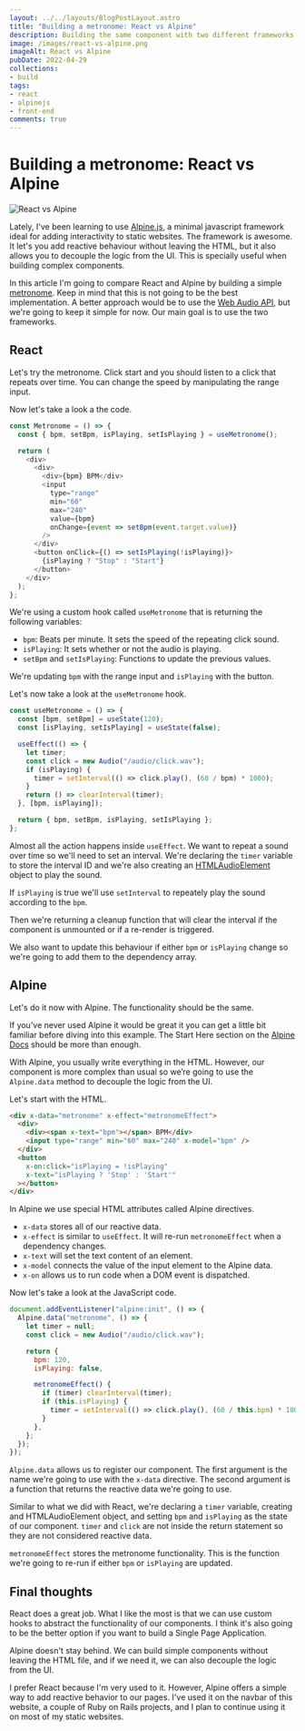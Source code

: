 ```yaml
---
layout: ../../layouts/BlogPostLayout.astro
title: "Building a metronome: React vs Alpine"
description: Building the same component with two different frameworks.
image: /images/react-vs-alpine.png
imageAlt: React vs Alpine
pubDate: 2022-04-29
collections:
- build
tags:
- react
- alpinejs
- front-end
comments: true
---
```



# Building a metronome: React vs Alpine

<img src="/images/react-vs-alpine.png" alt="React vs Alpine" class="rounded-xl" />

Lately, I've been learning to use [Alpine.js](https://alpinejs.dev/), a minimal javascript framework ideal for adding
interactivity to static websites. The framework is awesome. It let's you add reactive behaviour without leaving the
HTML, but it also allows you to decouple the logic from the UI. This is specially useful when building complex
components.

In this article I'm going to compare React and Alpine by building a simple
[metronome](https://en.wikipedia.org/wiki/Metronome). Keep in mind that this is not going to be the best implementation.
A better approach would be to use the [Web Audio API](https://developer.mozilla.org/en-US/docs/Web/API/Web_Audio_API),
but we're going to keep it simple for now. Our main goal is to use the two frameworks.

## React

Let's try the metronome. Click start and you should listen to a click that repeats over time. You can change the speed
by manipulating the range input.

<ReactMetronome client:visible />

Now let's take a look a the code.

```javascript
const Metronome = () => {
  const { bpm, setBpm, isPlaying, setIsPlaying } = useMetronome();

  return (
    <div>
      <div>
        <div>{bpm} BPM</div>
        <input
          type="range"
          min="60"
          max="240"
          value={bpm}
          onChange={event => setBpm(event.target.value)}
        />
      </div>
      <button onClick={() => setIsPlaying(!isPlaying)}>
        {isPlaying ? "Stop" : "Start"}
      </button>
    </div>
  );
};
```

We're using a custom hook called `useMetronome` that is returning the following variables:

- `bpm`: Beats per minute. It sets the speed of the repeating click sound.
- `isPlaying`: It sets whether or not the audio is playing.
- `setBpm` and `setIsPlaying`: Functions to update the previous values.

We're updating `bpm` with the range input and `isPlaying` with the button.

Let's now take a look at the `useMetronome` hook.

```javascript
const useMetronome = () => {
  const [bpm, setBpm] = useState(120);
  const [isPlaying, setIsPlaying] = useState(false);

  useEffect(() => {
    let timer;
    const click = new Audio("/audio/click.wav");
    if (isPlaying) {
      timer = setInterval(() => click.play(), (60 / bpm) * 1000);
    }
    return () => clearInterval(timer);
  }, [bpm, isPlaying]);

  return { bpm, setBpm, isPlaying, setIsPlaying };
};
```

Almost all the action happens inside `useEffect`. We want to repeat a sound over time so we'll need to set an interval.
We're declaring the `timer` variable to store the interval ID and we're also creating an
[HTMLAudioElement](https://developer.mozilla.org/en-US/docs/Web/API/HTMLAudioElement) object to play the sound.

If `isPlaying` is true we'll use `setInterval` to repeately play the sound according to the `bpm`.

Then we're returning a cleanup function that will clear the interval if the component is unmounted or if a re-render is
triggered.

We also want to update this behaviour if either `bpm` or `isPlaying` change so we're going to add them to the dependency
array.

## Alpine

Let's do it now with Alpine. The functionality should be the same.

<AlpineMetronome />

If you've never used Alpine it would be great it you can get a little bit familiar before diving into this example. The
Start Here section on the [Alpine Docs](https://alpinejs.dev/start-here) should be more than enough.

With Alpine, you usually write everything in the HTML. However, our component is more complex than usual so we’re going
to use the `Alpine.data` method to decouple the logic from the UI.

Let's start with the HTML.

```html
<div x-data="metronome" x-effect="metronomeEffect">
  <div>
    <div><span x-text="bpm"></span> BPM</div>
    <input type="range" min="60" max="240" x-model="bpm" />
  </div>
  <button
    x-on:click="isPlaying = !isPlaying"
    x-text="isPlaying ? 'Stop' : 'Start'"
  ></button>
</div>
```

In Alpine we use special HTML attributes called Alpine directives.

- `x-data` stores all of our reactive data.
- `x-effect` is similar to `useEffect`. It will re-run `metronomeEffect` when a dependency changes.
- `x-text` will set the text content of an element.
- `x-model` connects the value of the input element to the Alpine data.
- `x-on` allows us to run code when a DOM event is dispatched.

Now let's take a look at the JavaScript code.

```javascript
document.addEventListener("alpine:init", () => {
  Alpine.data("metronome", () => {
    let timer = null;
    const click = new Audio("/audio/click.wav");

    return {
      bpm: 120,
      isPlaying: false,

      metronomeEffect() {
        if (timer) clearInterval(timer);
        if (this.isPlaying) {
          timer = setInterval(() => click.play(), (60 / this.bpm) * 1000);
        }
      },
    };
  });
});
```

`Alpine.data` allows us to register our component. The first argument is the name we're going to use with the `x-data`
directive. The second argument is a function that returns the reactive data we're going to use.

Similar to what we did with React, we're declaring a `timer` variable, creating and HTMLAudioElement object, and setting
`bpm` and `isPlaying` as the state of our component. `timer` and `click` are not inside the return statement so they are
not considered reactive data.

`metronomeEffect` stores the metronome functionality. This is the function we're going to re-run if either `bpm` or
`isPlaying` are updated.

## Final thoughts

React does a great job. What I like the most is that we can use custom hooks to abstract the functionality of our
components. I think it's also going to be the better option if you want to build a Single Page Application.

Alpine doesn't stay behind. We can build simple components without leaving the HTML file, and if we need it, we can also
decouple the logic from the UI.

I prefer React because I'm very used to it. However, Alpine offers a simple way to add reactive behavior to our pages.
I've used it on the navbar of this website, a couple of Ruby on Rails projects, and I plan to continue using it on most
of my static websites.
